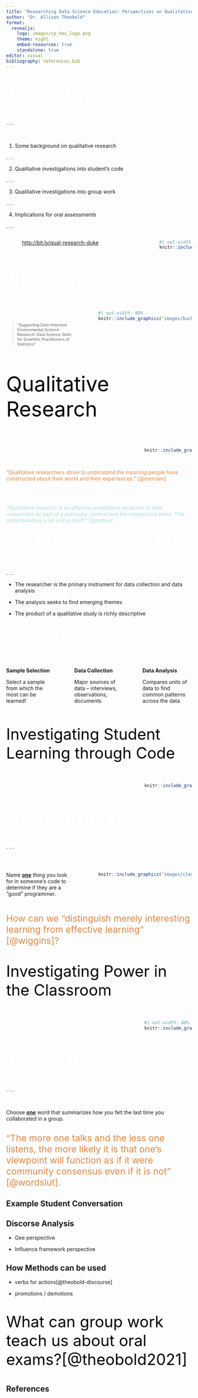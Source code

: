 ```yaml
---
title: "Researching Data Science Education: Perspectives on Qualitative Research Methods"
author: "Dr. Allison Theobold"
format: 
  revealjs:
    logo: images/cp_hex_logo.png
    theme: night
    embed-resources: true
    standalone: true
editor: visual
bibliography: references.bib
---
```


::: {style="font-size: 3em; color: #FFFFFF;"}
Today's Layout
:::

. . .

</br>

1.  Some background on qualitative research

. . .

2.  Qualitative investigations into student's code

. . .

3.  Qualitative investigations into group work

. . .

4.  Implications for oral assessments

. . .

::: columns
::: {.column width="5%"}
:::

::: {.column width="60%"}

<http://bit.ly/qual-research-duke>
:::

::: {.column width="15%"}
:::

::: {.column width="20%"}
```r
#| out-width: 40%
knitr::include_graphics("images/bitly_qr_code.jpeg")
```
:::
:::

## 

::: {style="font-size: 3em; color: #FFFFFF;"}
A bit about me...
:::

::: columns
::: {.column width="40%"}

::: {style="font-size: 0.75em; color: #FFFFFF;"}
Ph.D. in Statistics from Montana State University

> "Supporting Data-Intensive Environmental Science Research: Data Science Skills for Scientific Practitioners of Statistics" 

:::
:::

::: {.column width="5%"}
:::

::: {.column width="55%"}
```r
#| out-width: 80%
knitr::include_graphics("images/buchon.JPG")
```
:::
:::

##  {background-color="#B6CADA"}

::: {style="font-size: 4em; color: #000000;"}
Qualitative Research
:::

::: columns
::: {.column width="60%"}

:::

::: {.column width="5%"}
:::

::: {.column width="25%"}
```r
knitr::include_graphics("images/qual-research.png")
```
:::
:::

## 

::: {style="color: #e28743;"}
"Qualitative researchers strive to *understand the meaning* people have constructed about their world and their experiences." [@merriam]
:::

</br>
</br>

::: {style="color: #abdbe3;"}
"Qualitative research is an effort to understand situations in their uniqueness as part of a particular context and the interactions there. This understanding is an end in itself." [@patton]
:::


##

::: {style="font-size: 2em; color: #FFFFFF;"}
What are the principles of qualitative research?
:::

. . .

- The researcher is the primary instrument for data collection and data analysis

- The analysis seeks to find emerging themes 

- The product of a qualitative study is richly descriptive

##

::: {style="font-size: 2em; color: #FFFFFF;"}
How might this look?
:::

</br>

::: columns
::: {.column width="30%"}
**Sample Selection**

Select a sample from which the most can be learned!

:::

::: {.column width="2%"}
:::

::: {.column width="30%"}
**Data Collection**

Major sources of data -- interviews, observations, documents
:::

::: {.column width="2%"}
:::

::: {.column width="30%"}
**Data Analysis**

<!-- Simultaneous with data collection! -->
Compares units of data to find common patterns across the data
:::
:::


##  {background-color="#B6CADA"}

::: {style="font-size: 3em; color: #000000;"}
Investigating Student Learning through Code
:::

::: columns
::: {.column width="60%"}

:::

::: {.column width="5%"}
:::

::: {.column width="25%"}
```r
knitr::include_graphics("images/code-design.png")
```
:::
:::


## 

::: {style="font-size: 3em; color: #FFFFFF;"}
Warm-up (90 seconds)
:::

. . .

</br>

::: columns
::: {.column width="40%"}
Name [**one**]{.underline} thing you look for in someone's code to determine if they are a "good" programmer.
:::

::: {.column width="5%"}
:::

::: {.column width="55%"}
```r
knitr::include_graphics("images/clean-code.png")
```
:::
:::


## 

::: {style="font-size: 1.75em; color: #e28743;"}
How can we "distinguish merely interesting learning from effective learning" [@wiggins]?
:::

##

<!-- Nolan & Temple-Lang's statistical computing framework is to data science education research what Deborah Ball's "egg" is to Mathematics Education research -->

##  {background-color="#B6CADA"}

::: {style="font-size: 3em; color: #000000;"}
Investigating Power in the Classroom
:::

::: columns
::: {.column width="60%"}

:::

::: {.column width="5%"}
:::

::: {.column width="25%"}
```r
#| out-width: 80%
knitr::include_graphics("images/talking.png")
```
:::
:::

## 

::: {style="font-size: 3em; color: #FFFFFF;"}
Another Warm-up 🙃
:::

. . .

</br>

Choose [**one**]{.underline} word that summarizes how *you* felt the last time you collaborated in a group.

## 

::: {style="font-size: 1.75em; color: #e28743;"}
"The more one talks and the less one listens, the more likely it is that one's viewpoint will function as if it were community consensus even if it is not" [@wordslut].
:::

## Example Student Conversation

## Discorse Analysis

-   Gee perspective

-   Influence framework perspective

## How Methods can be used

-   verbs for actions[@theobold-discourse]

-   promotions / demotions

##  {background-color="#B6CADA"}

::: {style="font-size: 3em; color: #000000;"}
What can group work teach us about oral exams?[@theobold2021]
:::

## References
